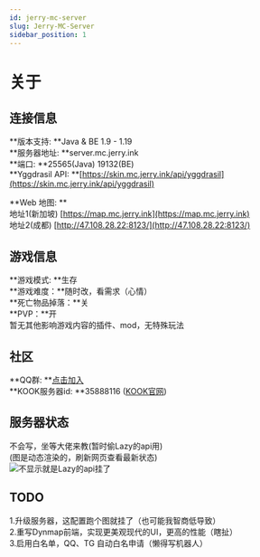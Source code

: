 ```yaml
---
id: jerry-mc-server
slug: Jerry-MC-Server
sidebar_position: 1
---
```


# 关于

## 连接信息  
**版本支持: **Java & BE 1.9 - 1.19  
**服务器地址: **server.mc.jerry.ink  
**端口: **25565(Java) 19132(BE)  
**Yggdrasil API: **[https://skin.mc.jerry.ink/api/yggdrasil](https://skin.mc.jerry.ink/api/yggdrasil)  

**Web 地图: **  
地址1(新加坡) [https://map.mc.jerry.ink](https://map.mc.jerry.ink)  
地址2(成都) [http://47.108.28.22:8123/](http://47.108.28.22:8123/)

## 游戏信息  
**游戏模式: **生存  
**游戏难度：**随时改，看需求（心情）  
**死亡物品掉落：**关  
**PVP：**开  
暂无其他影响游戏内容的插件、mod，无特殊玩法

## 社区
**QQ群: **[点击加入](https://jq.qq.com/?_wv=1027&k=6K1nn4ud)  
**KOOK服务器id: **35888116 ([KOOK官网](https://www.kookapp.cn/))

## 服务器状态  
不会写，坐等大佬来教(暂时偷Lazy的api用)  
(图是动态渲染的，刷新网页查看最新状态)  
![不显示就是Lazy的api挂了](https://api.imlazy.ink/mcapi?host=server.mc.jerry.ink:25565&type=image)

## TODO  
1.升级服务器，这配置跑个图就挂了（也可能我智商低导致）  
2.重写Dynmap前端，实现更美观现代的UI，更高的性能（瞎扯）  
3.启用白名单，QQ、TG 自动白名申请（懒得写机器人）  
